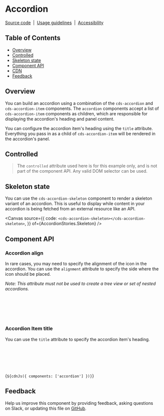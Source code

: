 
<Meta of={AccordionStories} />

# Accordion

[Source code](https://github.com/carbon-design-system/carbon/tree/main/packages/web-components/src/components/accordion)
&nbsp;|&nbsp;
[Usage guidelines](https://www.carbondesignsystem.com/components/accordion/usage)
&nbsp;|&nbsp;
[Accessibility](https://www.carbondesignsystem.com/components/accordion/accessibility)

## Table of Contents

- [Overview](#overview)
- [Controlled](#controlled)
- [Skeleton state](#skeleton-state)
- [Component API](#component-api)
- [CDN](#cdn)
- [Feedback](#feedback)

## Overview

You can build an accordion using a combination of the `cds-accordion` and
`cds-accordion-item` components. The `accordion` components accept a list of
`cds-accordion-item` components as children, which are responsible for
displaying the accordion's heading and panel content.

You can configure the accordion item's heading using the `title` attribute.
Everything you pass in as a child of `cds-accordion-item` will be rendered in
the accordion's panel.

<Canvas of={AccordionStories.Default} />

## Controlled

> The `controlled` attribute used here is for this example only, and is not part
> of the component API. Any valid DOM selector can be used.

<Canvas of={AccordionStories.Controlled} />

## Skeleton state

You can use the `cds-accordion-skeleton` component to render a skeleton variant
of an accordion. This is useful to display while content in your accordion is
being fetched from an external resource like an API.

<Canvas
  source={{
    code: `<cds-accordion-skeleton></cds-accordion-skeleton>`,
  }}
  of={AccordionStories.Skeleton}
/>

## Component API

<ArgTypes of="cds-accordion" />
<ArgTypes of="cds-accordion-item" />

### Accordion align

In rare cases, you may need to specify the alignment of the icon in the
accordion. You can use the `alignment` attribute to specify the side where the
icon should be placed.

_Note: This attribute must not be used to create a tree view or set of nested
accordions._

```jsx
<cds-accordion alignment="start">
  <cds-accordion-item title="Panel A">Panel A</cds-accordion-item>
  <cds-accordion-item title="Panel B">Panel B</cds-accordion-item>
  <cds-accordion-item title="Panel C">Panel C</cds-accordion-item>
</cds-accordion>
```

### Accordion Item title

You can use the `title` attribute to specify the accordion item's heading.

```jsx
<cds-accordion>
  <cds-accordion-item title="Panel A">Panel A</cds-accordion-item>
  <cds-accordion-item title="Panel B">Panel B</cds-accordion-item>
  <cds-accordion-item title="Panel C">Panel C</cds-accordion-item>
</cds-accordion>
```

<Markdown>{`${cdnJs({ components: ['accordion'] })}`}</Markdown>

## Feedback

Help us improve this component by providing feedback, asking questions on Slack,
or updating this file on
[GitHub](https://github.com/carbon-design-system/carbon/edit/main/packages/web-components/src/components/accordion/accordion.mdx).
